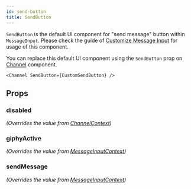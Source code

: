 ```yaml
---
id: send-button
title: SendButton
---
```



`SendButton` is the default UI component for "send message" button within `MessageInput`. Please check the guide of [Customize Message Input](../guides/customize-message-input) for usage of this component.

You can replace this default UI component using the `SendButton` prop on [Channel](../../core-components/channel) component.

```tsx
<Channel SendButton={CustomSendButton} />
```

## Props

### disabled

_(Overrides the value from [ChannelContext](../../contexts/channel-context))_

<Disabled />

### giphyActive

_(Overrides the value from [MessageInputContext](../../contexts/message-input-context))_

<GiphyActive />

### sendMessage

_(Overrides the value from [MessageInputContext](../../contexts/message-input-context))_

<SendMessage />